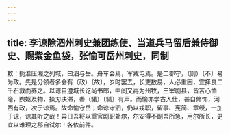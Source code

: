 ```yaml
---
---
---
```

title: 李谅除泗州刺史兼团练使、当道兵马留后兼侍御史、赐紫金鱼袋，张愉可岳州刺史，同制
---



敕：扼淮压湘之列城，曰泗与岳。舟车会焉，军戎屯焉。是二郡守，（则）〔不〕易为政。先是分领者多会有（政）〔故〕，岁时罢去，长吏数易，人必重困，宜择良二千石救而养之。以谅自澄城长讫尚书郎，中间又再为州牧，三宰剧县，皆苦心恤隐，煦妪及物，操刃决滞，砉（騞）〔騞〕有声。而愉亦学古入仕，甚自修饰，河西有政，次于谅焉。故命愉守岳；命谅守泗，仍以戎职，留事、宪简、章绶，一加于谅，谅其听之哉！异日吾将以重官剧职处尔，尔安得不副吾所急，用尔所长，更宜以难理之郡自试尔！各依前件。